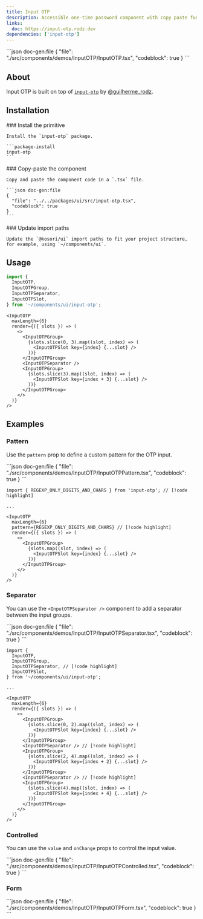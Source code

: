 ```yaml
---
title: Input OTP
description: Accessible one-time password component with copy paste functionality.
links:
  doc: https://input-otp.rodz.dev
dependencies: ['input-otp']
---
```


<ComponentPreview name='input-otp'>
```json doc-gen:file
{
  "file": "./src/components/demos/InputOTP/InputOTP.tsx",
  "codeblock": true
}
```
</ComponentPreview>

## About

Input OTP is built on top of [`input-otp`](https://github.com/guilhermerodz/input-otp) by [@guilherme_rodz](https://x.com/guilherme_rodz).

## Installation

<Steps>

  <Step>
    ### Install the primitive
    
    Install the `input-otp` package.

    ```package-install
    input-otp
    ```

  </Step>
    
  <Step>
    ### Copy-paste the component
    
    Copy and paste the component code in a `.tsx` file.

    ```json doc-gen:file
    {
      "file": "../../packages/ui/src/input-otp.tsx",
      "codeblock": true
    }
    ```

  </Step>

  <Step>
    ### Update import paths

    Update the `@kosori/ui` import paths to fit your project structure, for example, using `~/components/ui`.

  </Step>

</Steps>

## Usage

```ts
import {
  InputOTP,
  InputOTPGroup,
  InputOTPSeparator,
  InputOTPSlot,
} from '~/components/ui/input-otp';
```

```tsx
<InputOTP
  maxLength={6}
  render={({ slots }) => (
    <>
      <InputOTPGroup>
        {slots.slice(0, 3).map((slot, index) => (
          <InputOTPSlot key={index} {...slot} />
        ))}
      </InputOTPGroup>
      <InputOTPSeparator />
      <InputOTPGroup>
        {slots.slice(3).map((slot, index) => (
          <InputOTPSlot key={index + 3} {...slot} />
        ))}
      </InputOTPGroup>
    </>
  )}
/>
```

## Examples

### Pattern

Use the `pattern` prop to define a custom pattern for the OTP input.

<ComponentPreview name='input-otp-pattern'>
```json doc-gen:file
{
  "file": "./src/components/demos/InputOTP/InputOTPPattern.tsx",
  "codeblock": true
}
```
</ComponentPreview>

```tsx
import { REGEXP_ONLY_DIGITS_AND_CHARS } from 'input-otp'; // [!code highlight]

...

<InputOTP
  maxLength={6}
  pattern={REGEXP_ONLY_DIGITS_AND_CHARS} // [!code highlight]
  render={({ slots }) => (
    <>
      <InputOTPGroup>
        {slots.map((slot, index) => (
          <InputOTPSlot key={index} {...slot} />
        ))}
      </InputOTPGroup>
    </>
  )}
/>
```

### Separator

You can use the `<InputOTPSeparator />` component to add a separator between the input groups.

<ComponentPreview name='input-otp-separator'>
```json doc-gen:file
{
  "file": "./src/components/demos/InputOTP/InputOTPSeparator.tsx",
  "codeblock": true
}
```
</ComponentPreview>

```tsx
import {
  InputOTP,
  InputOTPGroup,
  InputOTPSeparator, // [!code highlight]
  InputOTPSlot,
} from '~/components/ui/input-otp';

...

<InputOTP
  maxLength={6}
  render={({ slots }) => (
    <>
      <InputOTPGroup>
        {slots.slice(0, 2).map((slot, index) => (
          <InputOTPSlot key={index} {...slot} />
        ))}
      </InputOTPGroup>
      <InputOTPSeparator /> // [!code highlight]
      <InputOTPGroup>
        {slots.slice(2, 4).map((slot, index) => (
          <InputOTPSlot key={index + 2} {...slot} />
        ))}
      </InputOTPGroup>
      <InputOTPSeparator /> // [!code highlight]
      <InputOTPGroup>
        {slots.slice(4).map((slot, index) => (
          <InputOTPSlot key={index + 4} {...slot} />
        ))}
      </InputOTPGroup>
    </>
  )}
/>
```

### Controlled

You can use the `value` and `onChange` props to control the input value.

<ComponentPreview name='input-otp-controlled'>
```json doc-gen:file
{
  "file": "./src/components/demos/InputOTP/InputOTPControlled.tsx",
  "codeblock": true
}
```
</ComponentPreview>

### Form

<ComponentPreview name='input-otp-form'>
```json doc-gen:file
{
  "file": "./src/components/demos/InputOTP/InputOTPForm.tsx",
  "codeblock": true
}
```
</ComponentPreview>
